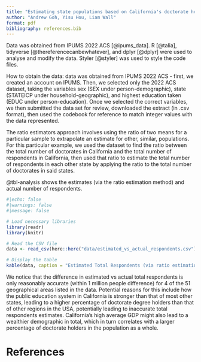 ```yaml
---
title: "Estimating state populations based on California's doctorate holder ratio with ratio estimation"
author: "Andrew Goh, Yisu Hou, Liam Wall"
format: pdf
bibliography: references.bib
---
```


Data was obtained from IPUMS 2022 ACS [@ipums_data]. R [@talia], tidyverse [@thereferencecanbewhatever], and dplyr [@dplyr] were used to analyse and modify the data. Styler [@styler] was used to style the code files.


How to obtain the data: data was obtained from IPUMS 2022 ACS - first, we created an account on IPUMS. Then, we selected only the 2022 ACS dataset, taking the variables sex (SEX under person-demographic), state (STATEICP under household-geographic), and highest education taken (EDUC under person-education). Once we selected the correct variables, we then submitted the data set for review, downloaded the extract (in .csv format), then used the codebook for reference to match integer values with the data represented.

The ratio estimators approach involves using the ratio of two means for a particular sample to extrapolate an estimate for other, similar, populations. For this particular example, we used the dataset to find the ratio between the total number of doctorates in California and the total number of respondents in California, then used that ratio to estimate the total number of respondents in each other state by applying the ratio to the total number of doctorates in said states.

@tbl-analysis shows the estimates (via the ratio estimation method) and actual number of respondents.


```r
#|echo: false
#|warnings: false
#|message: false

# Load necessary libraries
library(readr)
library(knitr)

# Read the CSV file
data <- read_csv(here::here("data/estimated_vs_actual_respondents.csv"), show_col_types = FALSE)

# Display the table
kable(data, caption = "Estimated Total Respondents (via ratio estimation method) vs Actual Total Respondents by State {#tbl-analysis}")
```

We notice that the difference in estimated vs actual total respondents is only reasonably accurate (within 1 million people difference) for 4 of the 51 geographical areas listed in the data. Potential reasons for this include how the public education system in California is stronger than that of most other states, leading to a higher percentage of doctorate degree holders than that of other regions in the USA, potentially leading to inaccurate total respondents estimates. California's high average GDP might also lead to a wealthier demographic in total, which in turn correlates with a larger percentage of doctorate holders in the population as a whole.
\newpage

# References
